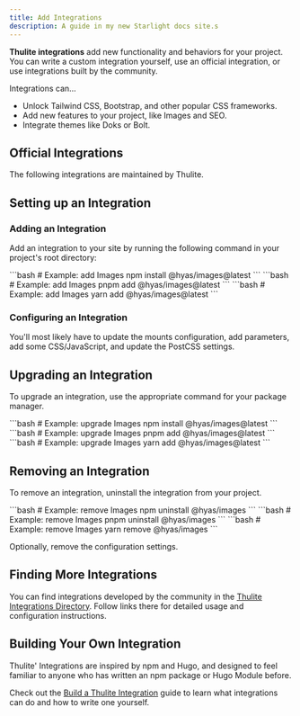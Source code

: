 ```yaml
---
title: Add Integrations
description: A guide in my new Starlight docs site.s
---
```


**Thulite integrations** add new functionality and behaviors for your project. You can write a custom integration yourself, use an official integration, or use integrations built by the community.

Integrations can…

- Unlock Tailwind CSS, Bootstrap, and other popular CSS frameworks.
- Add new features to your project, like Images and SEO.
- Integrate themes like Doks or Bolt.

## Official Integrations

The following integrations are maintained by Thulite.

<IntegrationsNav />

## Setting up an Integration

### Adding an Integration

Add an integration to your site by running the following command in your project's root directory:

<Tabs>
  <TabItem label="npm">
```bash
  # Example: add Images
  npm install @hyas/images@latest
```
  </TabItem>
  <TabItem label="pnpm">
```bash
  # Example: add Images
  pnpm add @hyas/images@latest
```
  </TabItem>
  <TabItem label="Yarn">
```bash
  # Example: add Images
  yarn add @hyas/images@latest
```
  </TabItem>
</Tabs>

### Configuring an Integration

You'll most likely have to update the mounts configuration, add parameters, add some CSS/JavaScript, and update the PostCSS settings.

## Upgrading an Integration

To upgrade an integration, use the appropriate command for your package manager.

<Tabs>
  <TabItem label="npm">
```bash
  # Example: upgrade Images
  npm install @hyas/images@latest
```
  </TabItem>
  <TabItem label="pnpm">
```bash
  # Example: upgrade Images
  pnpm add @hyas/images@latest
```
  </TabItem>
  <TabItem label="Yarn">
```bash
  # Example: upgrade Images
  yarn add @hyas/images@latest
```
  </TabItem>
</Tabs>

## Removing an Integration

To remove an integration, uninstall the integration from your project.

<Tabs>
  <TabItem label="npm">
```bash
  # Example: remove Images
  npm uninstall @hyas/images
```
  </TabItem>
  <TabItem label="pnpm">
```bash
  # Example: remove Images
  pnpm uninstall @hyas/images
```
  </TabItem>
  <TabItem label="Yarn">
```bash
  # Example: remove Images
  yarn remove @hyas/images
```
  </TabItem>
</Tabs>

Optionally, remove the configuration settings.

## Finding More Integrations

You can find integrations developed by the community in the [Thulite Integrations Directory](https://thulite.io/integrations/). Follow links there for detailed usage and configuration instructions.

## Building Your Own Integration

Thulite' Integrations are inspired by npm and Hugo, and designed to feel familiar to anyone who has written an npm package or Hugo Module before.

Check out the [Build a Thulite Integration](/guides/integrations/) guide to learn what integrations can do and how to write one yourself.
